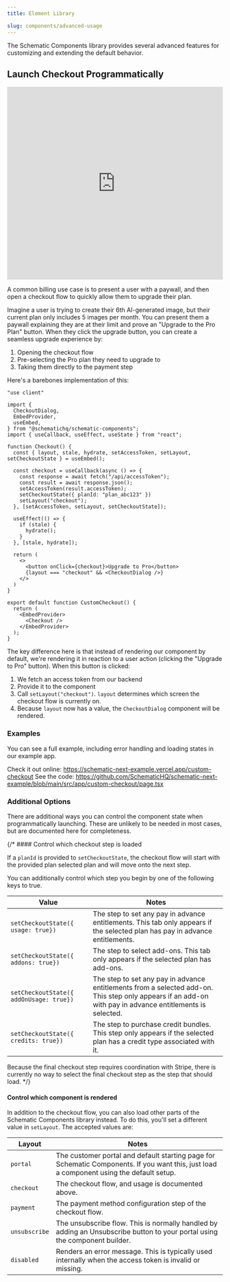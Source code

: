 ```yaml
---
title: Element Library

slug: components/advanced-usage
---
```


The Schematic Components library provides several advanced features for customizing and extending the default behavior.

## Launch Checkout Programmatically

<iframe
  width="100%"
  height="450px"
  src="https://www.youtube.com/embed/tXzvCcq8Yrw?si=wIuW3daxBJoyx2oU"
  frameborder="0"
  allow="accelerometer; autoplay; clipboard-write; encrypted-media; gyroscope; picture-in-picture; web-share"
  referrerpolicy="strict-origin-when-cross-origin"
  allowfullscreen
></iframe>

A common billing use case is to present a user with a paywall, and then open a checkout flow to quickly allow them to upgrade their plan.

Imagine a user is trying to create their 6th AI-generated image, but their current plan only includes 5 images per month. You can present them a paywall explaining they are at their limit and prove an "Upgrade to the Pro Plan" button. When they click the upgrade button, you can create a seamless upgrade experience by:

1. Opening the checkout flow
2. Pre-selecting the Pro plan they need to upgrade to
3. Taking them directly to the payment step

Here's a barebones implementation of this:

```tsx
"use client"

import {
  CheckoutDialog,
  EmbedProvider,
  useEmbed,
} from "@schematichq/schematic-components";
import { useCallback, useEffect, useState } from "react";

function Checkout() {
  const { layout, stale, hydrate, setAccessToken, setLayout, setCheckoutState } = useEmbed();

  const checkout = useCallback(async () => {
    const response = await fetch("/api/accessToken");
    const result = await response.json();
    setAccessToken(result.accessToken);
    setCheckoutState({ planId: "plan_abc123" })
    setLayout("checkout");
  }, [setAccessToken, setLayout, setCheckoutState]);

  useEffect(() => {
    if (stale) {
      hydrate();
    }
  }, [stale, hydrate]);

  return (
    <>
      <button onClick={checkout}>Upgrade to Pro</button>
      {layout === "checkout" && <CheckoutDialog />}
    </>
  )
}

export default function CustomCheckout() {
  return (
    <EmbedProvider>
      <Checkout />
    </EmbedProvider>
  );
}
```

The key difference here is that instead of rendering our component by default, we're rendering it in reaction to a user action (clicking the "Upgrade to Pro" button). When this button is clicked:

1. We fetch an access token from our backend
2. Provide it to the component
3. Call `setLayout("checkout")`. `layout` determines which screen the checkout flow is currently on.
4. Because `layout` now has a value, the `CheckoutDialog` component will be rendered.


### Examples

You can see a full example, including error handling and loading states in our example app. 

Check it out online: https://schematic-next-example.vercel.app/custom-checkout
See the code: https://github.com/SchematicHQ/schematic-next-example/blob/main/src/app/custom-checkout/page.tsx

### Additional Options

There are additional ways you can control the component state when programmatically launching. These are unlikely to be needed in most cases, but are documented here for completeness.

{/* #### Control which checkout step is loaded

If a `planId` is provided to `setCheckoutState`, the checkout flow will start with the provided plan selected plan and will move onto the next step. 

You can additionally control which step you begin by one of the following keys to true. 

| Value | Notes |
| --- | --- |
| `setCheckoutState({ usage: true})` | The step to set any pay in advance entitlements. This tab only appears if the selected plan has pay in advance entitlements. | 
| `setCheckoutState({ addons: true})` | The step to select add-ons. This tab only appears if the selected plan has add-ons. |
| `setCheckoutState({ addOnUsage: true})` | The step to set any pay in advance entitlements from a selected add-on. This step only appears if an add-on with pay in advance entitlements is selected. |
| `setCheckoutState({ credits: true})` | The step to purchase credit bundles. This step only appears if the selected plan has a credit type associated with it. |

<Note>
  Because the final checkout step requires coordination with Stripe, there is currently no way to select the final checkout step as the step that should load. 
</Note> */}

#### Control which component is rendered

In addition to the checkout flow, you can also load other parts of the Schematic Components library instead. To do this, you'll set a different value in `setLayout`. The accepted values are:

| Layout | Notes |
| --- | --- |
| `portal` | The customer portal and default starting page for Schematic Components. If you want this, just load a component using the default setup. |
| `checkout` | The checkout flow, and usage is documented above. |
| `payment` | The payment method configuration step of the checkout flow. |
| `unsubscribe` | The unsubscribe flow. This is normally handled by adding an Unsubscribe button to your portal using the component builder. |
| `disabled` | Renders an error message. This is typically used internally when the access token is invalid or missing. |
